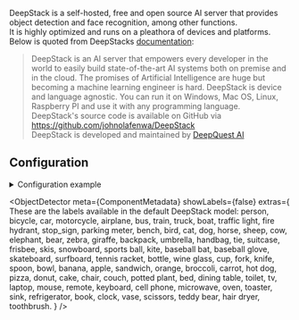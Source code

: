 


<ComponentHeader meta={ComponentMetadata} />

DeepStack is a self-hosted, free and open source AI server that provides object detection and face recognition, among other functions.<br/>
It is highly optimized and runs on a pleathora of devices and platforms.<br/>
Below is quoted from DeepStacks [documentation](https://docs.deepstack.cc/index.html):

> DeepStack is an AI server that empowers every developer in the world to easily build state-of-the-art AI systems both on premise and in the cloud. The promises of Artificial Intelligence are huge but becoming a machine learning engineer is hard. DeepStack is device and language agnostic. You can run it on Windows, Mac OS, Linux, Raspberry PI and use it with any programming language.<br/>
> DeepStack's source code is available on GitHub via https://github.com/johnolafenwa/DeepStack<br/>
> DeepStack is developed and maintained by [DeepQuest AI](https://deepquestai.com/)

## Configuration

<details>
  <summary>Configuration example</summary>

```yaml title="/config/config.yaml"
deepstack:
  host: deepstack
  port: 5000
  object_detector:
    cameras:
      camera_one:
        scan_on_motion_only: false
        fps: 1
        labels:
          - label: person
            confidence: 0.8
          - label: cat
            confidence: 0.8
  face_recognition:
    save_unknown_faces: false
    cameras:
      camera_one:
    labels:
      - person
```

</details>

<ComponentConfiguration config={config} />

<ObjectDetector
  meta={ComponentMetadata}
  showLabels={false}
  extras={
    <Admonition type="tip">
      These are the labels available in the default DeepStack model:
      <CodeBlock language="bash">
        person, bicycle, car, motorcycle, airplane, bus, train, truck, boat,
        traffic light, fire hydrant, stop_sign, parking meter, bench, bird, cat,
        dog, horse, sheep, cow, elephant, bear, zebra, giraffe, backpack,
        umbrella, handbag, tie, suitcase, frisbee, skis, snowboard, sports ball,
        kite, baseball bat, baseball glove, skateboard, surfboard, tennis
        racket, bottle, wine glass, cup, fork, knife, spoon, bowl, banana,
        apple, sandwich, orange, broccoli, carrot, hot dog, pizza, donut, cake,
        chair, couch, potted plant, bed, dining table, toilet, tv, laptop,
        mouse, remote, keyboard, cell phone, microwave, oven, toaster, sink,
        refrigerator, book, clock, vase, scissors, teddy bear, hair dryer,
        toothbrush.
      </CodeBlock>
    </Admonition>
  }
/>

<FaceRecognition />

<ComponentTroubleshooting meta={ComponentMetadata} />
